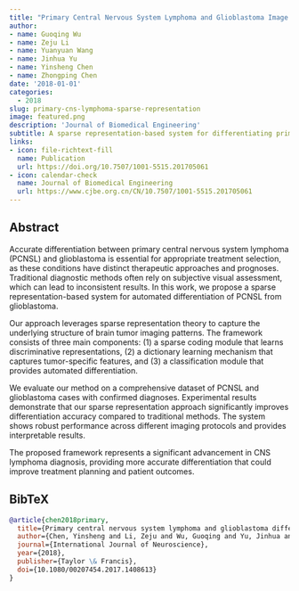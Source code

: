 ```yaml
---
title: "Primary Central Nervous System Lymphoma and Glioblastoma Image Differentiation Based on Sparse Representation System"
author: 
- name: Guoqing Wu
- name: Zeju Li
- name: Yuanyuan Wang
- name: Jinhua Yu
- name: Yinsheng Chen
- name: Zhongping Chen
date: '2018-01-01'
categories:
  - 2018
slug: primary-cns-lymphoma-sparse-representation
image: featured.png
description: 'Journal of Biomedical Engineering'
subtitle: A sparse representation-based system for differentiating primary CNS lymphoma from glioblastoma using brain MRI.
links:
- icon: file-richtext-fill
  name: Publication
  url: https://doi.org/10.7507/1001-5515.201705061
- icon: calendar-check
  name: Journal of Biomedical Engineering
  url: https://www.cjbe.org.cn/CN/10.7507/1001-5515.201705061
---
```


## Abstract

Accurate differentiation between primary central nervous system lymphoma (PCNSL) and glioblastoma is essential for appropriate treatment selection, as these conditions have distinct therapeutic approaches and prognoses. Traditional diagnostic methods often rely on subjective visual assessment, which can lead to inconsistent results. In this work, we propose a sparse representation-based system for automated differentiation of PCNSL from glioblastoma.

Our approach leverages sparse representation theory to capture the underlying structure of brain tumor imaging patterns. The framework consists of three main components: (1) a sparse coding module that learns discriminative representations, (2) a dictionary learning mechanism that captures tumor-specific features, and (3) a classification module that provides automated differentiation.

We evaluate our method on a comprehensive dataset of PCNSL and glioblastoma cases with confirmed diagnoses. Experimental results demonstrate that our sparse representation approach significantly improves differentiation accuracy compared to traditional methods. The system shows robust performance across different imaging protocols and provides interpretable results.

The proposed framework represents a significant advancement in CNS lymphoma diagnosis, providing more accurate differentiation that could improve treatment planning and patient outcomes.

## BibTeX

```bibtex
@article{chen2018primary,
  title={Primary central nervous system lymphoma and glioblastoma differentiation based on conventional magnetic resonance imaging by high-throughput SIFT features},
  author={Chen, Yinsheng and Li, Zeju and Wu, Guoqing and Yu, Jinhua and Wang, Yuanyuan and Lv, Xiaofei and Ju, Xue and Chen, Zhongping},
  journal={International Journal of Neuroscience},
  year={2018},
  publisher={Taylor \& Francis},
  doi={10.1080/00207454.2017.1408613}
}
``` 